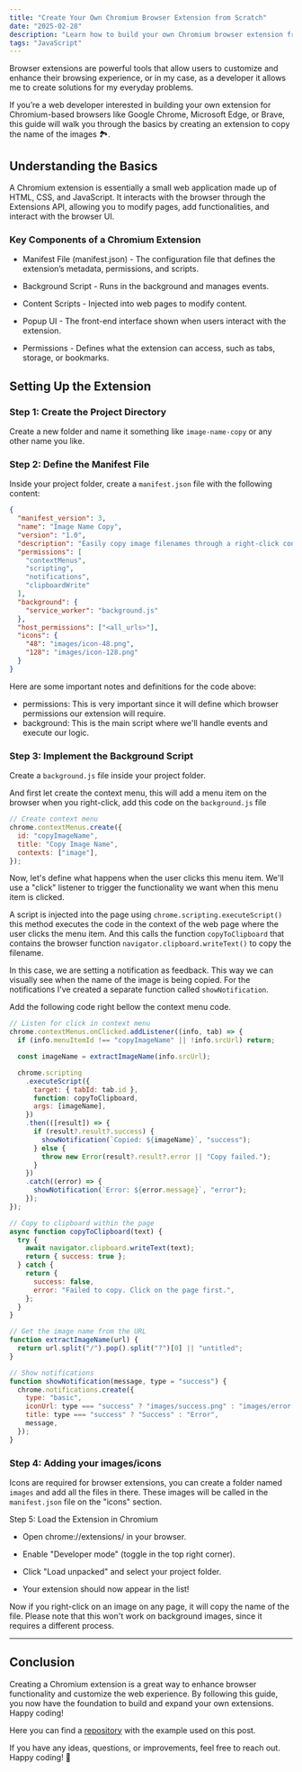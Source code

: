 ```yaml
---
title: "Create Your Own Chromium Browser Extension from Scratch"
date: "2025-02-28"
description: "Learn how to build your own Chromium browser extension from scratch. This step-by-step guide walks you through creating a simple tool to copy image names with just a right-click. Perfect for web developers looking to solve real-life problems through custom extensions."
tags: "JavaScript"
---
```


Browser extensions are powerful tools that allow users to customize and enhance their browsing experience, or in my case, as a developer it allows me to create solutions for my everyday problems.

If you’re a web developer interested in building your own extension for Chromium-based browsers like Google Chrome, Microsoft Edge, or Brave, this guide will walk you through the basics by creating an extension to copy the name of the images 🏞️.

## Understanding the Basics

A Chromium extension is essentially a small web application made up of HTML, CSS, and JavaScript. It interacts with the browser through the Extensions API, allowing you to modify pages, add functionalities, and interact with the browser UI.

### Key Components of a Chromium Extension

- Manifest File (manifest.json) - The configuration file that defines the extension’s metadata, permissions, and scripts.

- Background Script - Runs in the background and manages events.

- Content Scripts - Injected into web pages to modify content.

- Popup UI - The front-end interface shown when users interact with the extension.

- Permissions - Defines what the extension can access, such as tabs, storage, or bookmarks.

## Setting Up the Extension

### Step 1: Create the Project Directory

Create a new folder and name it something like `image-name-copy` or any other name you like.

### Step 2: Define the Manifest File

Inside your project folder, create a `manifest.json` file with the following content:

```json
{
  "manifest_version": 3,
  "name": "Image Name Copy",
  "version": "1.0",
  "description": "Easily copy image filenames through a right-click context menu. Automatically saves names to clipboard with confirmation notification.",
  "permissions": [
    "contextMenus",
    "scripting",
    "notifications",
    "clipboardWrite"
  ],
  "background": {
    "service_worker": "background.js"
  },
  "host_permissions": ["<all_urls>"],
  "icons": {
    "48": "images/icon-48.png",
    "128": "images/icon-128.png"
  }
}
```

Here are some important notes and definitions for the code above:

- permissions: This is very important since it will define which browser permissions our extension will require.
- background: This is the main script where we'll handle events and execute our logic.

### Step 3: Implement the Background Script

Create a `background.js` file inside your project folder.

And first let create the context menu, this will add a menu item on the browser when you right-click, add this code on the `background.js` file

```javascript
// Create context menu
chrome.contextMenus.create({
  id: "copyImageName",
  title: "Copy Image Name",
  contexts: ["image"],
});
```

Now, let's define what happens when the user clicks this menu item. We'll use a "click" listener to trigger the functionality we want when this menu item is clicked.

A script is injected into the page using `chrome.scripting.executeScript()` this method executes the code in the context of the web page where the user clicks the menu item. And this calls the function `copyToClipboard` that contains the browser function `navigator.clipboard.writeText()` to copy the filename.

In this case, we are setting a notification as feedback. This way we can visually see when the name of the image is being copied. For the notifications I've created a separate function called `showNotification`.

Add the following code right bellow the context menu code.

```javascript
// Listen for click in context menu
chrome.contextMenus.onClicked.addListener((info, tab) => {
  if (info.menuItemId !== "copyImageName" || !info.srcUrl) return;

  const imageName = extractImageName(info.srcUrl);

  chrome.scripting
    .executeScript({
      target: { tabId: tab.id },
      function: copyToClipboard,
      args: [imageName],
    })
    .then(([result]) => {
      if (result?.result?.success) {
        showNotification(`Copied: ${imageName}`, "success");
      } else {
        throw new Error(result?.result?.error || "Copy failed.");
      }
    })
    .catch((error) => {
      showNotification(`Error: ${error.message}`, "error");
    });
});

// Copy to clipboard within the page
async function copyToClipboard(text) {
  try {
    await navigator.clipboard.writeText(text);
    return { success: true };
  } catch {
    return {
      success: false,
      error: "Failed to copy. Click on the page first.",
    };
  }
}

// Get the image name from the URL
function extractImageName(url) {
  return url.split("/").pop().split("?")[0] || "untitled";
}

// Show notifications
function showNotification(message, type = "success") {
  chrome.notifications.create({
    type: "basic",
    iconUrl: type === "success" ? "images/success.png" : "images/error.png",
    title: type === "success" ? "Success" : "Error",
    message,
  });
}
```

### Step 4: Adding your images/icons

Icons are required for browser extensions, you can create a folder named `images` and add all the files in there. These images will be called in the `manifest.json` file on the "icons" section.

Step 5: Load the Extension in Chromium

- Open chrome://extensions/ in your browser.

- Enable "Developer mode" (toggle in the top right corner).

- Click "Load unpacked" and select your project folder.

- Your extension should now appear in the list!

Now if you right-click on an image on any page, it will copy the name of the file. Please note that this won't work on background images, since it requires a different process.

---

## Conclusion

Creating a Chromium extension is a great way to enhance browser functionality and customize the web experience. By following this guide, you now have the foundation to build and expand your own extensions. Happy coding!

Here you can find a [repository](https://github.com/jorgearaya474/image-name-copy) with the example used on this post.

If you have any ideas, questions, or improvements, feel free to reach out. Happy coding! 🚀
